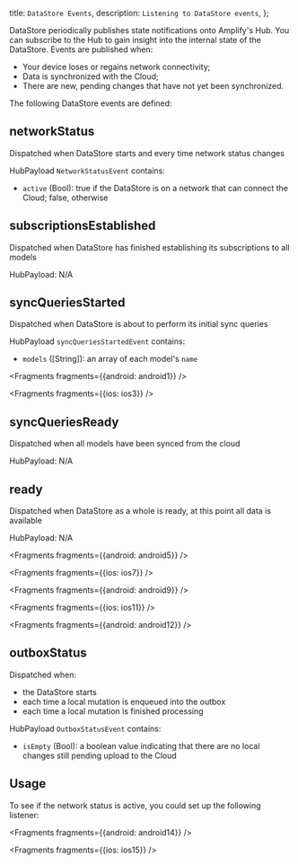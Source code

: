   title: `DataStore Events`,
  description: `Listening to DataStore events`,
};

DataStore periodically publishes state notifications onto Amplify's Hub. You can subscribe to the Hub to gain insight into the internal state of the DataStore. Events are published when:
* Your device loses or regains network connectivity;
* Data is synchronized with the Cloud;
* There are new, pending changes that have not yet been synchronized.

The following DataStore events are defined:

## networkStatus

Dispatched when DataStore starts and every time network status changes

HubPayload `NetworkStatusEvent` contains:
- `active` (Bool): true if the DataStore is on a network that can connect the Cloud; false, otherwise

## subscriptionsEstablished

Dispatched when DataStore has finished establishing its subscriptions to all models

HubPayload: N/A

## syncQueriesStarted

Dispatched when DataStore is about to perform its initial sync queries

HubPayload `syncQueriesStartedEvent` contains:
- `models` ([String]): an array of each model's `name`


<Fragments fragments={{android: android1}} />


<Fragments fragments={{ios: ios3}} />

## syncQueriesReady

Dispatched when all models have been synced from the cloud

HubPayload: N/A

## ready

Dispatched when DataStore as a whole is ready, at this point all data is available

HubPayload: N/A


<Fragments fragments={{android: android5}} />


<Fragments fragments={{ios: ios7}} />


<Fragments fragments={{android: android9}} />


<Fragments fragments={{ios: ios11}} />


<Fragments fragments={{android: android12}} />

## outboxStatus

Dispatched when:
- the DataStore starts
- each time a local mutation is enqueued into the outbox
- each time a local mutation is finished processing

HubPayload `OutboxStatusEvent` contains:
- `isEmpty` (Bool): a boolean value indicating that there are no local changes still pending upload to the Cloud

## Usage
To see if the network status is active, you could set up the following listener:


<Fragments fragments={{android: android14}} />


<Fragments fragments={{ios: ios15}} />
